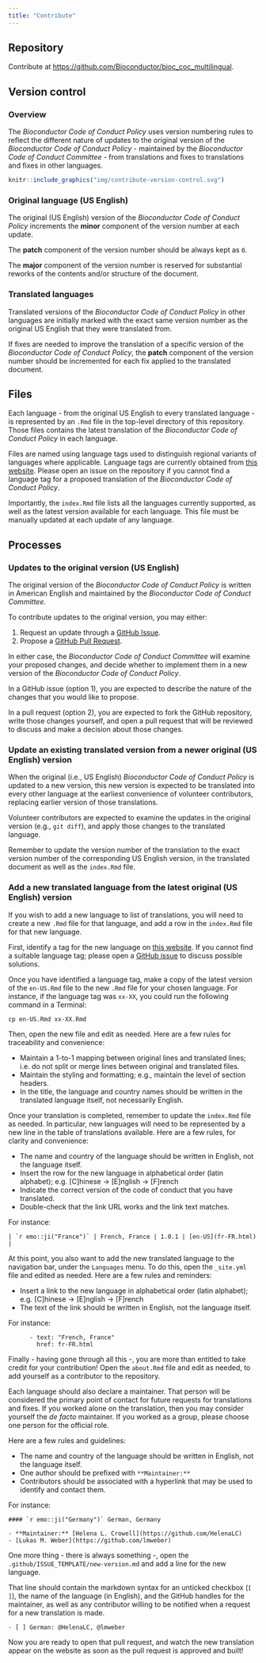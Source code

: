 ```yaml
---
title: "Contribute"
---
```


## Repository

Contribute at <https://github.com/Bioconductor/bioc_coc_multilingual>.

## Version control

### Overview

The _Bioconductor Code of Conduct Policy_ uses version numbering rules
to reflect the different nature of updates to the original version of the
_Bioconductor Code of Conduct Policy_ - maintained by the 
_Bioconductor Code of Conduct Committee_ - from translations and fixes to
translations and fixes in other languages.

```r
knitr::include_graphics("img/contribute-version-control.svg")
```

### Original language (US English)

The original (US English) version of the _Bioconductor Code of Conduct Policy_
increments the **minor** component of the version number at each update.

The **patch** component of the version number should be always kept as `0`.

The **major** component of the version number is reserved for substantial
reworks of the contents and/or structure of the document.

### Translated languages

Translated versions of the _Bioconductor Code of Conduct Policy_ in other
languages are initially marked with the exact same version number as the
original US English that they were translated from.

If fixes are needed to improve the translation of a specific version of the
_Bioconductor Code of Conduct Policy_, the **patch** component of the version
number should be incremented for each fix applied to the translated document.

## Files

Each language - from the original US English to every translated language - is
represented by an `.Rmd` file in the top-level directory of this repository.
Those files contains the latest translation of the
_Bioconductor Code of Conduct Policy_ in each language.

Files are named using language tags used to distinguish regional variants of
languages where applicable.
Language tags are currently obtained from [this website][language-tags].
Please open an issue on the repository if you cannot find a language tag
for a proposed translation of the _Bioconductor Code of Conduct Policy_.

Importantly, the `index.Rmd` file lists all the languages currently supported,
as well as the latest version available for each language.
This file must be manually updated at each update of any language.

## Processes

### Updates to the original version (US English)

The original version of the _Bioconductor Code of Conduct Policy_ is written in
American English and maintained by the _Bioconductor Code of Conduct Committee_.

To contribute updates to the original version, you may either:

1. Request an update through a [GitHub Issue][github-issue].
2. Propose a [GitHub Pull Request][github-pull-request].

In either case, the _Bioconductor Code of Conduct Committee_ will examine your
proposed changes, and decide whether to implement them in a new version of the
_Bioconductor Code of Conduct Policy_.

In a GitHub issue (option 1), you are expected to describe the nature of the
changes that you would like to propose.

In a pull request (option 2), you are expected to fork the GitHub repository,
write those changes yourself, and open a pull request that will be reviewed
to discuss and make a decision about those changes.

### Update an existing translated version from a newer original (US English) version

When the original (i.e., US English) _Bioconductor Code of Conduct Policy_ is
updated to a new version, this new version is expected to be translated into
every other language at the earliest convenience of volunteer contributors,
replacing earlier version of those translations.

Volunteer contributors are expected to examine the updates in the original
version (e.g., `git diff`), and apply those changes to the translated language.

Remember to update the version number of the translation to the exact version
number of the corresponding US English version, in the translated document as
well as the `index.Rmd` file.

### Add a new translated language from the latest original (US English) version

If you wish to add a new language to list of translations, you will need to
create a new `.Rmd` file for that language, and add a row in the `index.Rmd`
file for that new language.

First, identify a tag for the new language on [this website][language-tags].
If you cannot find a suitable language tag; please open a
[GitHub issue][github-issue] to discuss possible solutions.

Once you have identified a language tag, make a copy of the latest version of
the `en-US.Rmd` file to the new `.Rmd` file for your chosen language.
For instance, if the language tag was `xx-XX`, you could run the following
command in a Terminal:

```
cp en-US.Rmd xx-XX.Rmd
```

Then, open the new file and edit as needed.
Here are a few rules for traceability and convenience:

- Maintain a 1-to-1 mapping between original lines and translated lines;
  i.e. do not split or merge lines between original and translated files.
- Maintain the styling and formatting;
  e.g., maintain the level of section headers.
- In the title, the language and country names should be written in the
  translated language itself, not necessarily English.

Once your translation is completed, remember to update the `index.Rmd`
file as needed.
In particular, new languages will need to be represented by a new line in the
table of translations available.
Here are a few rules, for clarity and convenience:

- The name and country of the language should be written in English,
  not the language itself.
- Insert the row for the new language in alphabetical order (latin alphabet);
  e.g. [C]hinese -> [E]nglish -> [F]rench
- Indicate the correct version of the code of conduct that you have translated.
- Double-check that the link URL works and the link text matches.

For instance:

```
| `r emo::ji("France")` | French, France | 1.0.1 | [en-US](fr-FR.html) |
```

At this point, you also want to add the new translated language to the
navigation bar, under the `Languages` menu.
To do this, open the `_site.yml` file and edited as needed.
Here are a few rules and reminders:

- Insert a link to the new language in alphabetical order (latin alphabet);
  e.g. [C]hinese -> [E]nglish -> [F]rench
- The text of the link should be written in English, not the language itself.

For instance:

```
      - text: "French, France"
        href: fr-FR.html
```

Finally - having gone through all this -, you are more than entitled to take
credit for your contribution!
Open the `about.Rmd` file and edit as needed, to add yourself as a contributor
to the repository.

Each language should also declare a maintainer. That person will be considered
the primary point of contact for future requests for translations and fixes.
If you worked alone on the translation, then you may consider yourself the
_de facto_ maintainer.
If you worked as a group, please choose one person for the official role.

Here are a few rules and guidelines:

- The name and country of the language should be written in English,
  not the language itself.
- One author should be prefixed with `**Maintainer:**`
- Contributors should be associated with a hyperlink that may be used to
  identify and contact them.

For instance:

```
#### `r emo::ji("Germany")` German, Germany

- **Maintainer:** [Helena L. Crowell](https://github.com/HelenaLC)
- [Lukas M. Weber](https://github.com/lmweber)
```

One more thing - there is always something -, open the
`.github/ISSUE_TEMPLATE/new-version.md` and add a line for the new language.

That line should contain the markdown syntax for an unticked checkbox (`[ ]`),
the name of the language (in English), and the GitHub handles for the
maintainer, as well as any contributor willing to be notified when a request
for a new translation is made.

```
- [ ] German: @HelenaLC, @lmweber
```

Now you are ready to open that pull request, and watch the new translation
appear on the website as soon as the pull request is approved and built!

[github-issue]: https://github.com/Bioconductor/bioc_coc_multilingual/issues/new/choose
[github-pull-request]: https://github.com/Bioconductor/bioc_coc_multilingual/pulls
[language-tags]: https://www.techonthenet.com/js/language_tags.php
